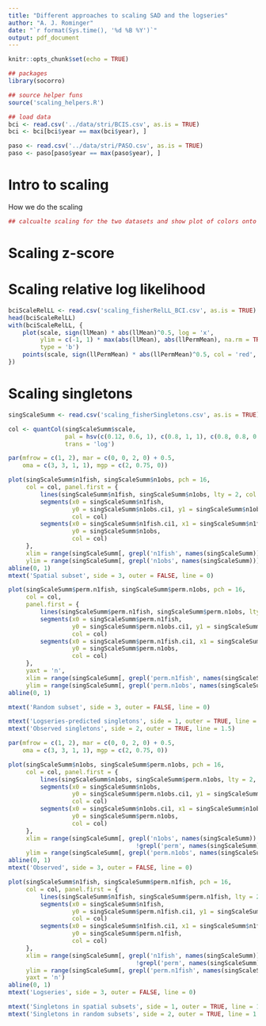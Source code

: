 ```yaml
---
title: "Different approaches to scaling SAD and the logseries"
author: "A. J. Rominger"
date: "`r format(Sys.time(), '%d %B %Y')`"
output: pdf_document
---
```


```r
knitr::opts_chunk$set(echo = TRUE)

## packages
library(socorro)

## source helper funs
source('scaling_helpers.R')

## load data
bci <- read.csv('../data/stri/BCIS.csv', as.is = TRUE)
bci <- bci[bci$year == max(bci$year), ]

paso <- read.csv('../data/stri/PASO.csv', as.is = TRUE)
paso <- paso[paso$year == max(paso$year), ]
```

# Intro to scaling

How we do the scaling

```r
## calcualte scaling for the two datasets and show plot of colors onto scales
```

# Scaling z-score

# Scaling relative log likelihood

```r
bciScaleRelLL <- read.csv('scaling_fisherRelLL_BCI.csv', as.is = TRUE)
head(bciScaleRelLL)
with(bciScaleRelLL, {
    plot(scale, sign(llMean) * abs(llMean)^0.5, log = 'x',
         ylim = c(-1, 1) * max(abs(llMean), abs(llPermMean), na.rm = TRUE)^0.5, 
         type = 'b')
    points(scale, sign(llPermMean) * abs(llPermMean)^0.5, col = 'red', type = 'b')
})
```

# Scaling singletons

```r
singScaleSumm <- read.csv('scaling_fisherSingletons.csv', as.is = TRUE)

col <- quantCol(singScaleSumm$scale, 
                pal = hsv(c(0.12, 0.6, 1), c(0.8, 1, 1), c(0.8, 0.8, 0.7)), 
                trans = 'log')

par(mfrow = c(1, 2), mar = c(0, 0, 2, 0) + 0.5, 
    oma = c(3, 3, 1, 1), mgp = c(2, 0.75, 0))

plot(singScaleSumm$n1fish, singScaleSumm$n1obs, pch = 16,
     col = col, panel.first = {
         lines(singScaleSumm$n1fish, singScaleSumm$n1obs, lty = 2, col = 'gray')
         segments(x0 = singScaleSumm$n1fish, 
                  y0 = singScaleSumm$n1obs.ci1, y1 = singScaleSumm$n1obs.ci2, 
                  col = col)
         segments(x0 = singScaleSumm$n1fish.ci1, x1 = singScaleSumm$n1fish.ci2, 
                  y0 = singScaleSumm$n1obs, 
                  col = col)
     }, 
     xlim = range(singScaleSumm[, grepl('n1fish', names(singScaleSumm))]), 
     ylim = range(singScaleSumm[, grepl('n1obs', names(singScaleSumm))]))
abline(0, 1)
mtext('Spatial subset', side = 3, outer = FALSE, line = 0)

plot(singScaleSumm$perm.n1fish, singScaleSumm$perm.n1obs, pch = 16,
     col = col, 
     panel.first = {
         lines(singScaleSumm$perm.n1fish, singScaleSumm$perm.n1obs, lty = 2, col = 'gray')
         segments(x0 = singScaleSumm$perm.n1fish, 
                  y0 = singScaleSumm$perm.n1obs.ci1, y1 = singScaleSumm$perm.n1obs.ci2, 
                  col = col)
         segments(x0 = singScaleSumm$perm.n1fish.ci1, x1 = singScaleSumm$perm.n1fish.ci2, 
                  y0 = singScaleSumm$perm.n1obs, 
                  col = col)
     }, 
     yaxt = 'n',
     xlim = range(singScaleSumm[, grepl('perm.n1fish', names(singScaleSumm))]), 
     ylim = range(singScaleSumm[, grepl('perm.n1obs', names(singScaleSumm))]))
abline(0, 1)

mtext('Random subset', side = 3, outer = FALSE, line = 0)

mtext('Logseries-predicted singletons', side = 1, outer = TRUE, line = 1.5)
mtext('Observed singletons', side = 2, outer = TRUE, line = 1.5)

par(mfrow = c(1, 2), mar = c(0, 0, 2, 0) + 0.5, 
    oma = c(3, 3, 1, 1), mgp = c(2, 0.75, 0))

plot(singScaleSumm$n1obs, singScaleSumm$perm.n1obs, pch = 16,
     col = col, panel.first = {
         lines(singScaleSumm$n1obs, singScaleSumm$perm.n1obs, lty = 2, col = 'gray')
         segments(x0 = singScaleSumm$n1obs, 
                  y0 = singScaleSumm$perm.n1obs.ci1, y1 = singScaleSumm$perm.n1obs.ci2, 
                  col = col)
         segments(x0 = singScaleSumm$n1obs.ci1, x1 = singScaleSumm$n1obs.ci2, 
                  y0 = singScaleSumm$perm.n1obs, 
                  col = col)
     }, 
     xlim = range(singScaleSumm[, grepl('n1obs', names(singScaleSumm)) & 
                                    !grepl('perm', names(singScaleSumm))]), 
     ylim = range(singScaleSumm[, grepl('perm.n1obs', names(singScaleSumm))]))
abline(0, 1)
mtext('Observed', side = 3, outer = FALSE, line = 0)

plot(singScaleSumm$n1fish, singScaleSumm$perm.n1fish, pch = 16,
     col = col, panel.first = {
         lines(singScaleSumm$n1fish, singScaleSumm$perm.n1fish, lty = 2, col = 'gray')
         segments(x0 = singScaleSumm$n1fish, 
                  y0 = singScaleSumm$perm.n1fish.ci1, y1 = singScaleSumm$perm.n1fish.ci2, 
                  col = col)
         segments(x0 = singScaleSumm$n1fish.ci1, x1 = singScaleSumm$n1fish.ci2, 
                  y0 = singScaleSumm$perm.n1fish, 
                  col = col)
     }, 
     xlim = range(singScaleSumm[, grepl('n1fish', names(singScaleSumm)) & 
                                    !grepl('perm', names(singScaleSumm))]), 
     ylim = range(singScaleSumm[, grepl('perm.n1fish', names(singScaleSumm))]), 
     yaxt = 'n')
abline(0, 1)
mtext('Logseries', side = 3, outer = FALSE, line = 0)

mtext('Singletons in spatial subsets', side = 1, outer = TRUE, line = 1.5)
mtext('Singletons in random subsets', side = 2, outer = TRUE, line = 1.5)
```
